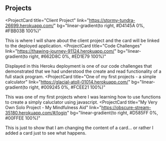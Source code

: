 ## Projects

<ProjectCard
  title="Client Project"
  link="https://stormy-tundra-26699.herokuapp.com/"
  bg="linear-gradient(to right, #D4145A 0%, #FBB03B 100%)"
>
  This is where I will share about the client project 
  and the card will be linked to the deployed application.
</ProjectCard>
<ProjectCard
  title="Code Challenges"
  link="https://thawing-journey-91124.herokuapp.com/"
  bg="linear-gradient(to right, #662D8C 0%, #ED1E79 100%)"
>
  Displayed in this Heroku deployment is one of our code challenges that demonstrated that we had 
  understood the create and read functionality of a full stack program.
</ProjectCard>
<ProjectCard
  title="One of my first projects - a simple calculator"
  link="https://glacial-atoll-01014.herokuapp.com/"
  bg="linear-gradient(to right, #009245 0%, #FCEE21 100%)"
>
  This was one of my first projects where I was learning how to use functions to create a simply
  caluclator using javascript.
</ProjectCard>
<ProjectCard
  title="My Very Own Solo Project - My Mindfulness Aid"
  link="https://obscure-stream-35180.herokuapp.com/#/login"
  bg="linear-gradient(to right, #D585FF 0%, #00FFEE 100%)"
>
  This is just to show that I am changing the content of a card... 
  or rather I added a card just to see what happens.
</ProjectCard>
